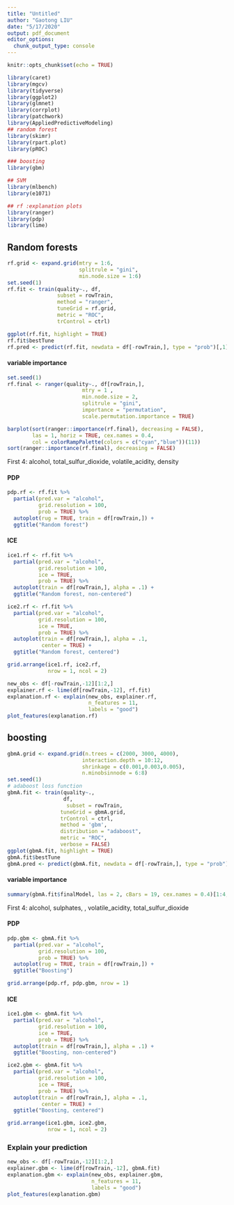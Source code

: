 ```yaml
---
title: "Untitled"
author: "Gaotong LIU"
date: "5/17/2020"
output: pdf_document
editor_options: 
  chunk_output_type: console
---
```


```r
knitr::opts_chunk$set(echo = TRUE)

library(caret)
library(mgcv)
library(tidyverse)
library(ggplot2)
library(glmnet)
library(corrplot)
library(patchwork)
library(AppliedPredictiveModeling)
## random forest
library(skimr)
library(rpart.plot)
library(pROC)

### boosting
library(gbm)

## SVM
library(mlbench)
library(e1071)

## rf :explanation plots
library(ranger)
library(pdp)
library(lime)
```

## Random forests

```r
rf.grid <- expand.grid(mtry = 1:6,
                       splitrule = "gini",
                       min.node.size = 1:6)
set.seed(1)
rf.fit <- train(quality~., df, 
                subset = rowTrain,
                method = "ranger",
                tuneGrid = rf.grid,
                metric = "ROC",
                trControl = ctrl)

ggplot(rf.fit, highlight = TRUE)
rf.fit$bestTune
rf.pred <- predict(rf.fit, newdata = df[-rowTrain,], type = "prob")[,1]
```

#### variable importance
```r
set.seed(1)
rf.final <- ranger(quality~., df[rowTrain,], 
                        mtry = 1 ,
                        min.node.size = 2,
                        splitrule = "gini",
                        importance = "permutation",
                        scale.permutation.importance = TRUE) 

barplot(sort(ranger::importance(rf.final), decreasing = FALSE), 
        las = 1, horiz = TRUE, cex.names = 0.4,
        col = colorRampPalette(colors = c("cyan","blue"))(11))
sort(ranger::importance(rf.final), decreasing = FALSE)
```

First 4: alcohol, total_sulfur_dioxide, volatile_acidity,
density

#### PDP
```r
pdp.rf <- rf.fit %>% 
  partial(pred.var = "alcohol", 
          grid.resolution = 100,
          prob = TRUE) %>%
  autoplot(rug = TRUE, train = df[rowTrain,]) +
  ggtitle("Random forest") 
```

#### ICE
```r
ice1.rf <- rf.fit %>% 
  partial(pred.var = "alcohol", 
          grid.resolution = 100,
          ice = TRUE,
          prob = TRUE) %>%
  autoplot(train = df[rowTrain,], alpha = .1) +
  ggtitle("Random forest, non-centered") 

ice2.rf <- rf.fit %>% 
  partial(pred.var = "alcohol", 
          grid.resolution = 100,
          ice = TRUE,
          prob = TRUE) %>%
  autoplot(train = df[rowTrain,], alpha = .1, 
           center = TRUE) +
  ggtitle("Random forest, centered") 

grid.arrange(ice1.rf, ice2.rf,
             nrow = 1, ncol = 2)
```


```r
new_obs <- df[-rowTrain,-12][1:2,]
explainer.rf <- lime(df[rowTrain,-12], rf.fit)
explanation.rf <- explain(new_obs, explainer.rf, 
                          n_features = 11,
                          labels = "good")
plot_features(explanation.rf)
```

## boosting

```r
gbmA.grid <- expand.grid(n.trees = c(2000, 3000, 4000),
                        interaction.depth = 10:12,
                        shrinkage = c(0.001,0.003,0.005),
                        n.minobsinnode = 6:8)
set.seed(1)
# adaboost loss function
gbmA.fit <- train(quality~., 
                  df, 
                   subset = rowTrain,
                 tuneGrid = gbmA.grid,
                 trControl = ctrl,
                 method = 'gbm',
                 distribution = "adaboost",
                 metric = "ROC",
                 verbose = FALSE)
ggplot(gbmA.fit, highlight = TRUE)
gbmA.fit$bestTune
gbmA.pred <- predict(gbmA.fit, newdata = df[-rowTrain,], type = "prob")[,1]
```

#### variable importance
```r
summary(gbmA.fit$finalModel, las = 2, cBars = 19, cex.names = 0.4)[1:4, ]
```

First  4: alcohol, sulphates, , volatile_acidity, total_sulfur_dioxide

#### PDP
```r
pdp.gbm <- gbmA.fit %>% 
  partial(pred.var = "alcohol", 
          grid.resolution = 100,
          prob = TRUE) %>%
  autoplot(rug = TRUE, train = df[rowTrain,]) +
  ggtitle("Boosting")

grid.arrange(pdp.rf, pdp.gbm, nrow = 1)
```

#### ICE
```r
ice1.gbm <- gbmA.fit %>% 
  partial(pred.var = "alcohol", 
          grid.resolution = 100,
          ice = TRUE,
          prob = TRUE) %>%
  autoplot(train = df[rowTrain,], alpha = .1) +
  ggtitle("Boosting, non-centered") 

ice2.gbm <- gbmA.fit %>% 
  partial(pred.var = "alcohol", 
          grid.resolution = 100,
          ice = TRUE,
          prob = TRUE) %>%
  autoplot(train = df[rowTrain,], alpha = .1, 
           center = TRUE) +
  ggtitle("Boosting, centered") 

grid.arrange(ice1.gbm, ice2.gbm,
             nrow = 1, ncol = 2)
```

### Explain your prediction

```r
new_obs <- df[-rowTrain,-12][1:2,]
explainer.gbm <- lime(df[rowTrain,-12], gbmA.fit)
explanation.gbm <- explain(new_obs, explainer.gbm, 
                           n_features = 11,
                           labels = "good")
plot_features(explanation.gbm)
```
